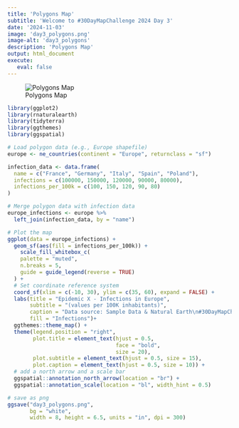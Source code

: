 ```yaml
---
title: 'Polygons Map'
subtitle: 'Welcome to #30DayMapChallenge 2024 Day 3'
date: '2024-11-03'
image: 'day3_polygons.png'
image-alt: 'day3_polygons'
description: 'Polygons Map'
output: html_document
execute: 
   eval: false
---
```


![Polygons Map](day3_polygons.png)

```r
library(ggplot2)
library(rnaturalearth)
library(tidyterra)
library(ggthemes)
library(ggspatial)

# Load polygon data (e.g., Europe shapefile)
europe <- ne_countries(continent = "Europe", returnclass = "sf")

infection_data <- data.frame(
  name = c("France", "Germany", "Italy", "Spain", "Poland"),
  infections = c(100000, 150000, 120000, 90000, 80000),
  infections_per_100k = c(100, 150, 120, 90, 80)
)

# Merge polygon data with infection data
europe_infections <- europe %>%
  left_join(infection_data, by = "name")

# Plot the map
ggplot(data = europe_infections) +
  geom_sf(aes(fill = infections_per_100k)) +
    scale_fill_whitebox_c(
    palette = "muted",
    n.breaks = 5,
    guide = guide_legend(reverse = TRUE)
  ) +
  # Set coordinate reference system
  coord_sf(xlim = c(-10, 30), ylim = c(35, 60), expand = FALSE) +  
  labs(title = "Epidemic X - Infections in Europe", 
       subtitle = "(values per 100K inhabitants)",
       caption = "Data source: Sample Data & Natural Earth\n#30DayMapChallenge 2024 Day3 | @fgazzelloni",
       fill = "Infections")+
  ggthemes::theme_map() +
  theme(legend.position = "right",
        plot.title = element_text(hjust = 0.5, 
                                  face = "bold",
                                  size = 20),
        plot.subtitle = element_text(hjust = 0.5, size = 15),
        plot.caption = element_text(hjust = 0.5, size = 10)) +
  # add a north arrow and a scale bar
  ggspatial::annotation_north_arrow(location = "br") +
  ggspatial::annotation_scale(location = "bl", width_hint = 0.5)
```
```r
# save as png
ggsave("day3_polygons.png", 
       bg = "white",
       width = 8, height = 6.5, units = "in", dpi = 300)
```

